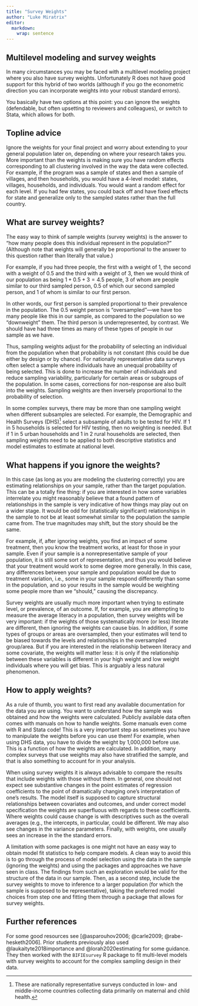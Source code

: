 ```yaml
---
title: "Survey Weights"
author: "Luke Miratrix"
editor: 
  markdown: 
    wrap: sentence
---
```


## Multilevel modeling and survey weights

In many circumstances you may be faced with a multilevel modeling project where you also have survey weights.
Unfortunately R does not have good support for this hybrid of two worlds (although if you go the econometric direction you can incorporate weights into your robust standard errors).

You basically have two options at this point: you can ignore the weights (defendable, but often upsetting to reviewers and colleagues), or switch to Stata, which allows for both.

## Topline advice

Ignore the weights for your final project and worry about extending to your general population later on, depending on where your research takes you.
More important than the weights is making sure you have random effects corresponding to all clustering involved in the way the data were collected.
For example, if the program was a sample of states and then a sample of villages, and then households, you would have a 4-level model: states, villages, households, and individuals.
You would want a random effect for each level.
If you had few states, you could back off and have fixed effects for state and generalize only to the sampled states rather than the full country.

## What are survey weights?

The easy way to think of sample weights (survey weights) is the answer to "how many people does this individual represent in the population?" (Although note that weights will generally be proportional to the answer to this question rather than literally that value.)

For example, if you had three people, the first with a weight of 1, the second with a weight of 0.5 and the third with a weight of 3, then we would think of our population as being $1 + 0.5 + 3 = 4.5$ people, 3 of whom are people similar to our third sampled person, 0.5 of which our second sampled person, and 1 of whom is similar to our first person.

In other words, our first person is sampled proportional to their prevalence in the population.
The 0.5 weight person is "oversampled"---we have too many people like this in our sample, as compared to the population so we "downweight" them.
The third person is underrepresented, by contrast.
We should have had three times as many of these types of people in our sample as we have.

Thus, sampling weights adjust for the probability of selecting an individual from the population when that probability is not constant (this could be due either by design or by chance).
For nationally representative data surveys often select a sample where individuals have an unequal probability of being selected.
This is done to increase the number of individuals and reduce sampling variability, particularly for certain areas or subgroups of the population.
In some cases, corrections for non-response are also built into the weights.
Sampling weights are then inversely proportional to the probability of selection.

In some complex surveys, there may be more than one sampling weight when different subsamples are selected.
For example, the Demographic and Health Surveys (DHS)[^survey_weights-1] select a subsample of adults to be tested for HIV.
If 1 in 5 households is selected for HIV testing, then no weighting is needed.
But if 1 in 5 urban households and 1 in 2 rural households are selected, then sampling weights need to be applied to both descriptive statistics and model estimates to estimate at national level.

[^survey_weights-1]: These are nationally representative surveys conducted in low- and middle-income countries collecting data primarily on maternal and child health.

## What happens if you ignore the weights?

In this case (as long as you are modeling the clustering correctly) you are estimating relationships on your sample, rather than the target population.
This can be a totally fine thing: if you are interested in how some variables interrelate you might reasonably believe that a found pattern of relationships in the sample is very indicative of how things may play out on a wider stage.
It would be odd for (statistically significant) relationships in the sample to not be at least somewhat similar to the population the sample came from.
The true magnitudes may shift, but the story should be the same.

For example, if, after ignoring weights, you find an impact of some treatment, then you know the treatment works, at least for those in your sample.
Even if your sample is a nonrepresentative sample of your population, it is still some sort of representation, and thus you would believe that your treatment would work to some degree more generally.
In this case, any differences between your sample and population would be due to treatment variation, i.e., some in your sample respond differently than some in the population, and so your results in the sample would be weighting some people more than we "should," causing the discrepancy.

Survey weights are usually much more important when trying to estimate level, or prevalence, of an outcome.
If, for example, you are attempting to measure the average literacy in a population, then survey weights will be very important: if the weights of those systematically more (or less) literate are different, then ignoring the weights can cause bias.
In addition, if some types of groups or areas are oversampled, then your estimates will tend to be biased towards the levels and relationships in the oversampled group/area.
But if you are interested in the relationship between literacy and some covariate, the weights will matter less: it is only if the relationship between these variables is different in your high weight and low weight individuals where you will get bias.
This is arguably a less natural phenomenon.

## How to apply weights?

As a rule of thumb, you want to first read any available documentation for the data you are using.
You want to understand how the sample was obtained and how the weights were calculated.
Publicly available data often comes with manuals on how to handle weights.
Some manuals even come with R and Stata code!
This is a very important step as sometimes you have to manipulate the weights before you can use them!
For example, when using DHS data, you have to divide the weight by 1,000,000 before use.
This is a function of how the weights are calculated.
In addition, many complex surveys that use weights may also have stratified the sample, and that is also something to account for in your analysis.

When using survey weights it is always advisable to compare the results that include weights with those without them.
In general, one should not expect see substantive changes in the point estimates of regression coefficients to the point of dramatically changing one's interpretation of one's results.
The model itself is supposed to capture structural relationships between covariates and outcomes, and under correct model specification the weights are superfluous with regards to these coefficients.
Where weights could cause change is with descriptives such as the overall averages (e.g., the intercepts, in particular, could be different. We may also see changes in the variance parameters. Finally, with weights, one usually sees an increase in the the standard errors.

A limitation with some packages is one might not have an easy way to obtain model fit statistics to help compare models.
A clean way to avoid this is to go through the process of model selection using the data in the sample (ignoring the weights) and using the packages and approaches we have seen in class.
The findings from such an exploration would be valid for the structure of the data in our sample.
Then, as a second step, include the survey weights to move to inference to a larger population (for which the sample is supposed to be representative), taking the preferred model choices from step one and fitting them through a package that allows for survey weights.

## Further references

For some good resources see [@asparouhov2006; @carle2009; @rabe-hesketh2006].
Prior students previously also used @laukaityte2018importance and @lorah2020estimating for some guidance.
They then worked with the `BIFIEsurvey` R package to fit multi-level models with survey weights to account for the complex sampling design in their data.
